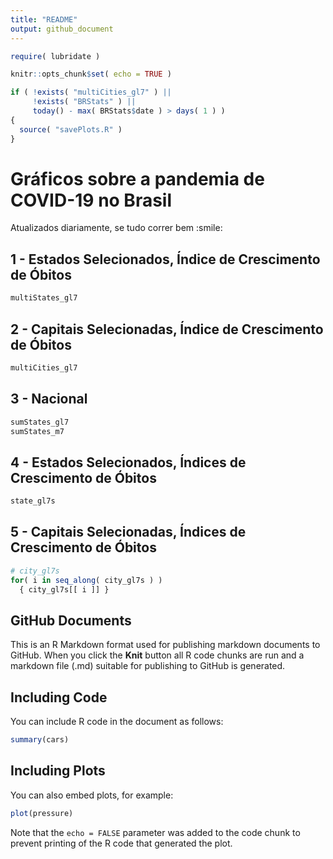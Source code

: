 ```yaml
---
title: "README"
output: github_document
---
```


```r
require( lubridate )

knitr::opts_chunk$set( echo = TRUE )

if ( !exists( "multiCities_gl7" ) ||
     !exists( "BRStats" ) ||
     today() - max( BRStats$date ) > days( 1 ) )
{
  source( "savePlots.R" )
}
```
# Gráficos sobre a pandemia de COVID-19 no Brasil
Atualizados diariamente, se tudo correr bem :smile:

## 1 - Estados Selecionados, Índice de Crescimento de Óbitos
```r
multiStates_gl7
```

## 2 - Capitais Selecionadas, Índice de Crescimento de Óbitos
```r
multiCities_gl7
```

## 3 - Nacional
```r
sumStates_gl7
sumStates_m7
```

## 4 - Estados Selecionados, Índices de Crescimento de Óbitos
```r
state_gl7s
```

## 5 - Capitais Selecionadas, Índices de Crescimento de Óbitos
```r
# city_gl7s
for( i in seq_along( city_gl7s ) )
  { city_gl7s[[ i ]] }
```


## GitHub Documents

This is an R Markdown format used for publishing markdown documents to GitHub. When you click the **Knit** button all R code chunks are run and a markdown file (.md) suitable for publishing to GitHub is generated.

## Including Code

You can include R code in the document as follows:

```r
summary(cars)
```

## Including Plots

You can also embed plots, for example:

```r
plot(pressure)
```

Note that the `echo = FALSE` parameter was added to the code chunk to prevent printing of the R code that generated the plot.
